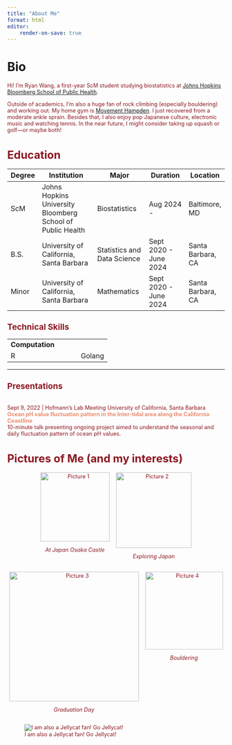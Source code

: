 ```yaml
---
title: "About Me"
format: html
editor:
    render-on-save: true
---
```


# Bio

<div style="font-size: 90%; color:  #8C1721;">

Hi! I'm Ryan Wang, a first-year ScM student studying biostatistics at [Johns Hopkins Bloomberg School of Public Health](https://www.jhsph.edu).

Outside of academics, I’m also a huge fan of rock climbing (especially bouldering) and working out. My home gym is [Movement Hampden](https://movementgyms.com/hampden/). I just recovered from a moderate ankle sprain. Besides that, I also enjoy pop Japanese culture, electronic music and watching tennis. In the near future, I might consider taking up squash or golf—or maybe both!

# Education

<div style="font-size: 90%; color:  #8C1721;">

| Degree | Institution                           | Major                          | Duration                | Location           |
|--------|---------------------------------------|--------------------------------|-------------------------|--------------------|
| ScM    | Johns Hopkins University <br> Bloomberg School of Public Health | Biostatistics            | Aug 2024 -  | Baltimore, MD     |
| B.S.   | University of California, Santa Barbara               | Statistics and Data Science  | Sept 2020 - June 2024 | Santa Barbara, CA     |
| Minor  | University of California, Santa Barbara               | Mathematics         | Sept 2020 - June 2024     | Santa Barbara, CA     |

</div>

## <span style="color:  #8C1721;"> Technical Skills</span>
  
|  |  |
|:------------------------------------------------|:--------------------|
| **Computation** |
| R | Golang | Python | SAS |

  
---

## <span style="color:  #8C1721;"> Presentations </span>
<br>
Sept 9, 2022 \| Hofmann's Lab Meeting University of California, Santa Barbara
<br>
<span style="color:  #EC8C6F;"> **Ocean pH value fluctuation pattern in the Inter-tidal area along the California Coastline**</span>
<br>
10-minute talk presenting ongoing project aimed to understand the seasonal and daily fluctuation pattern of ocean pH values.


# Pictures of Me (and my interests)

<div style="display: flex; flex-wrap: wrap; gap: 15px; justify-content: center; text-align: center;">

<div>
  <img src="At_Japan.JPG" width="160px" alt="Picture 1">
  <p><em>At Japan Osaka Castle</em></p>
</div>

<div>
  <img src="Japan2.JPG" width="175px" alt="Picture 2">
  <p><em>Exploring Japan</em></p>
</div>

<div>
  <img src="Graduation.JPG" width="300px" alt="Picture 3">
  <p><em>Graduation Day</em></p>
</div>

<div>
  <img src="Climbing-1.jpg" width="180px" alt="Picture 4">
  <p><em>Bouldering</em></p>
</div>

</div>

:::{.column-page-inset}
![I am also a Jellycat fan! Go Jellycat!](pumpkin_jellycats.JPG)
:::
